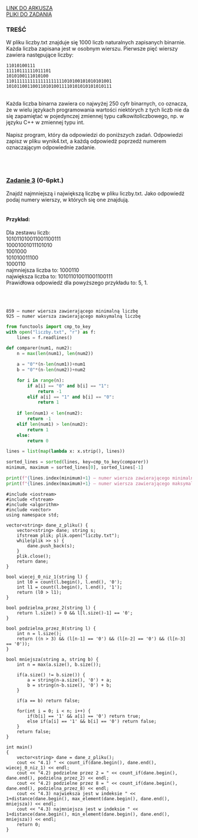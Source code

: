 
<div className="box_link"><a className="link  link_materials" target="_blank" href="https://cke.gov.pl/images/_EGZAMIN_MATURALNY_OD_2015/Arkusze_egzaminacyjne/2015/formula_od_2015/MIN-R2_1P-152.pdf">LINK DO ARKUSZA</a>
<br/>
<a className="link  link_materials" href="https://cke.gov.pl/images/_EGZAMIN_MATURALNY_OD_2015/Arkusze_egzaminacyjne/2015/formula_od_2015/Dane_PR2.zip" >PLIKI DO ZADANIA</a>
<br/>
</div>

### TREŚĆ
W pliku liczby.txt znajduje się 1000 liczb naturalnych zapisanych binarnie. Każda
liczba zapisana jest w osobnym wierszu. Pierwsze pięć wierszy zawiera następujące liczby:<br/>

```
11010100111
11110111111011101
1010100111010100
1101111111111111111111010100101010101001
1010110011001101010011110101010101010111
```
<br/>
Każda liczba binarna zawiera co najwyżej <span className="bold">250 cyfr binarnych</span>, co oznacza, że w wielu
językach programowania wartości niektórych z tych liczb nie da się zapamiętać
w pojedynczej zmiennej typu całkowitoliczbowego, np. w języku C++ w zmiennej typu
int.<br/><br/>
<span className="bold">Napisz program</span>, który da odpowiedzi do poniższych zadań. Odpowiedzi zapisz w pliku
wynik4.txt, a każdą odpowiedź poprzedź numerem oznaczającym odpowiednie zadanie. 

<br/><br/>

### <u>Zadanie 3</u>   (0-6pkt.)
Znajdź najmniejszą i największą liczbę w pliku liczby.txt. Jako odpowiedź podaj
numery wierszy, w których się one znajdują.<br/><br/>

#### Przykład: 
Dla zestawu liczb:<br/>
101011010011001100111<br/>
10001001011101010<br/>
1001000<br/>
101010011100<br/>
1000110<br/>
najmniejsza liczba to: 1000110<br/>
największa liczba to: 101011010011001100111<br/>
Prawidłowa odpowiedź dla powyższego przykładu to: 5, 1.

<br/><br/>

<Dropdown title="ODPOWIEDŹ">

```text
859 – numer wiersza zawierającego minimalną liczbę
925 – numer wiersza zawierającego maksymalną liczbę 
```
</Dropdown>
<Dropdown title="PRZYKŁADOWE ROZWIĄZANIE - PYTHON">

```python
from functools import cmp_to_key
with open("liczby.txt", "r") as f:
    lines = f.readlines()

def comparer(num1, num2):   
    n = max(len(num1), len(num2))

    a = "0"*(n-len(num1))+num1
    b = "0"*(n-len(num2))+num2

    for i in range(n):
        if a[i] == "0" and b[i] == "1":
            return -1
        elif a[i] == "1" and b[i] == "0":
            return 1
        
    if len(num1) < len(num2):
        return -1
    elif len(num1) > len(num2):
        return 1
    else:
        return 0

lines = list(map(lambda x: x.strip(), lines))

sorted_lines = sorted(lines, key=cmp_to_key(comparer))
minimum, maximum = sorted_lines[0], sorted_lines[-1]

print(f"{lines.index(minimum)+1} – numer wiersza zawierającego minimalną liczbę")
print(f"{lines.index(maximum)+1} – numer wiersza zawierającego maksymalną liczbę")
```
</Dropdown>

<Dropdown title="PRZYKŁADOWE ROZWIĄZANIE - C++">

```
#include <iostream>
#include <fstream>
#include <algorithm>
#include <vector>
using namespace std;

vector<string> dane_z_pliku() {
    vector<string> dane; string s;
    ifstream plik; plik.open("liczby.txt");
    while(plik >> s) {
        dane.push_back(s);
    }
    plik.close();
    return dane;
}

bool wiecej_0_niz_1(string l) {
    int l0 = count(l.begin(), l.end(), '0');
    int l1 = count(l.begin(), l.end(), '1');
    return (l0 > l1);
}

bool podzielna_przez_2(string l) {
    return l.size() > 0 && l[l.size()-1] == '0';
}

bool podzielna_przez_8(string l) {
    int n = l.size();
    return ((n > 3) && (l[n-1] == '0') && (l[n-2] == '0') && (l[n-3] == '0'));
}

bool mniejsza(string a, string b) {
    int n = max(a.size(), b.size());

    if(a.size() != b.size()) {
        a = string(n-a.size(), '0') + a;
        b = string(n-b.size(), '0') + b;
    }

    if(a == b) return false;

    for(int i = 0; i < n; i++) {
        if(b[i] == '1' && a[i] == '0') return true;
        else if(a[i] == '1' && b[i] == '0') return false;
    }
    return false;
}

int main()
{
    vector<string> dane = dane_z_pliku();
    cout << "4.1) " << count_if(dane.begin(), dane.end(), wiecej_0_niz_1) << endl;
    cout << "4.2) podzielne przez 2 = " << count_if(dane.begin(), dane.end(), podzielna_przez_2) << endl;
    cout << "4.2) podzielne przez 8 = " << count_if(dane.begin(), dane.end(), podzielna_przez_8) << endl;
    cout << "4.3) najwieksza jest w indeksie " << 1+distance(dane.begin(), max_element(dane.begin(), dane.end(), mniejsza)) << endl;
    cout << "4.3) najmniejsza jest w indeksie " << 1+distance(dane.begin(), min_element(dane.begin(), dane.end(), mniejsza)) << endl;
    return 0;
}
```
</Dropdown>